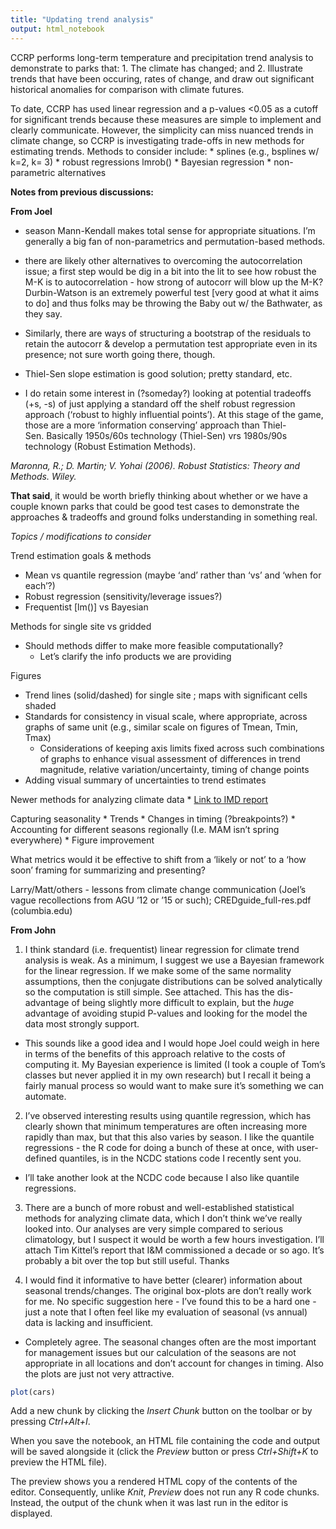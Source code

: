```yaml
---
title: "Updating trend analysis"
output: html_notebook
---
```


CCRP performs long-term temperature and precipitation trend analysis to demonstrate to parks that:
1. The climate has changed; and
2. Illustrate trends that have been occuring, rates of change, and draw out significant historical anomalies for comparison with climate futures.

To date, CCRP has used linear regression and a p-values <0.05 as a cutoff for significant trends because these measures are simple to implement and clearly communicate. However, the simplicity can miss nuanced trends in climate change, so CCRP is investigating trade-offs in new methods for estimating trends.  Methods to consider include:
  * splines (e.g., bsplines w/ k=2, k= 3)
  * robust regressions lmrob()
  * Bayesian regression
  * non-parametric alternatives
  
**Notes from previous discussions:**

__From Joel__

  * season Mann-Kendall makes total sense for appropriate situations. I'm generally a big fan of non-parametrics and permutation-based methods. 

  * there are likely other alternatives to overcoming the autocorrelation issue; a first step would be dig in a bit into the lit to see how robust the M-K is to autocorrelation - how strong of autocorr will blow up the M-K? Durbin-Watson is an extremely powerful test [very good at what it aims to do] and thus folks may be throwing the Baby out w/ the Bathwater, as they say.  

  * Similarly, there are ways of structuring a bootstrap of the residuals to retain the autocorr & develop a permutation test appropriate even in its presence; not sure worth going there, though. 

  * Thiel-Sen slope estimation is good solution; pretty standard, etc. 

  * I do retain some interest in (?someday?) looking at potential tradeoffs (+s, -s) of just applying a standard off the shelf robust regression approach ('robust to highly influential points'). At this stage of the game, those are a more 'information conserving' approach than Thiel-Sen. Basically 1950s/60s technology (Thiel-Sen) vrs 1980s/90s technology (Robust Estimation Methods). 
  
_Maronna, R.; D. Martin; V. Yohai (2006). Robust Statistics: Theory and Methods. Wiley._

__That said__,  it would be worth briefly thinking about whether or we have a couple known parks that could be good test cases to demonstrate the approaches & tradeoffs and ground folks understanding in something real. 

_Topics / modifications to consider_

Trend estimation goals & methods 

  * Mean vs quantile regression (maybe ‘and’ rather than ‘vs’ and ‘when for each’?) 
  * Robust regression (sensitivity/leverage issues?) 
  * Frequentist [lm()] vs Bayesian 

Methods for single site vs gridded  

  * Should methods differ to make more feasible computationally? 
    + Let's clarify the info products we are providing 
 
Figures 

  * Trend lines (solid/dashed) for single site ; maps with significant cells shaded  
  * Standards for consistency in visual scale, where appropriate, across graphs of same unit (e.g., similar scale on figures of Tmean, Tmin, Tmax) 
    + Considerations of keeping axis limits fixed across such combinations of graphs to enhance visual assessment of differences in trend magnitude, relative variation/uncertainty, timing of change points 
  * Adding visual summary of uncertainties to trend estimates 

Newer methods for analyzing climate data 
  * [Link to IMD report](https://doimspp.sharepoint.com/sites/NPS-CCRP-FCScienceAdaptation/Shared%20Documents/RCF/Trend%20analysis/documents/Kittel%20T%202009%20Climate_Data_Analysis_Report.pdf?csf=1&web=1&e=hMD4z2&cid=47ff9869-0519-4963-8c49-553e18cc9ecb)

Capturing seasonality 
  * Trends 
  * Changes in timing (?breakpoints?) 
  * Accounting for different seasons regionally (I.e. MAM isn’t spring everywhere) 
  * Figure improvement 
 
What metrics would it be effective to shift from a ‘likely or not’ to a ‘how soon’ framing for summarizing and presenting? 

Larry/Matt/others - lessons from climate change communication (Joel’s vague recollections from AGU ‘12 or ‘15 or such); CREDguide_full-res.pdf (columbia.edu)

__From John__

1. I think standard (i.e. frequentist) linear regression for climate trend analysis is weak. As a minimum, I suggest we use a Bayesian framework for the linear regression. If we make some of the same normality assumptions, then the conjugate distributions can be solved analytically so the computation is still simple. See attached. This has the dis-advantage of being slightly more difficult to explain, but the _huge_ advantage of avoiding stupid P-values and looking for the model the data most strongly support. 
 
  * This sounds like a good idea and I would hope Joel could weigh in here in terms of the benefits of this approach relative to the costs of computing it. My Bayesian experience is limited (I took a couple of Tom's classes but never applied it in my own research) but I recall it being a fairly manual process so would want to make sure it's something we can automate. 

2. I've observed interesting results using quantile regression, which has clearly shown that minimum temperatures are often increasing more rapidly than max, but that this also varies by season. I like the quantile regressions - the R code for doing a bunch of these at once, with user-defined quantiles, is in the NCDC stations code I recently sent you. 

  * I'll take another look at the NCDC code because I also like quantile regressions.  

3. There are a bunch of more robust and well-established statistical methods for analyzing climate data, which I don't think we've really looked into. Our analyses are very simple compared to serious climatology, but I suspect it would be worth a few hours investigation. I'll attach Tim Kittel's report that I&M commissioned a decade or so ago. It's probably a bit over the top but still useful. Thanks 

4. I would find it informative to have better (clearer) information about seasonal trends/changes. The original box-plots are don't really work for me. No specific suggestion here - I've found this to be a hard one - just a note that I often feel like my evaluation of seasonal (vs annual) data is lacking and insufficient.  

  * Completely agree. The seasonal changes often are the most important for management issues but our calculation of the seasons are not appropriate in all locations and don't account for changes in timing. Also the plots are just not very attractive. 

```r
plot(cars)
```

Add a new chunk by clicking the *Insert Chunk* button on the toolbar or by pressing *Ctrl+Alt+I*.


When you save the notebook, an HTML file containing the code and output will be saved alongside it (click the *Preview* button or press *Ctrl+Shift+K* to preview the HTML file).

The preview shows you a rendered HTML copy of the contents of the editor. Consequently, unlike *Knit*, *Preview* does not run any R code chunks. Instead, the output of the chunk when it was last run in the editor is displayed.
